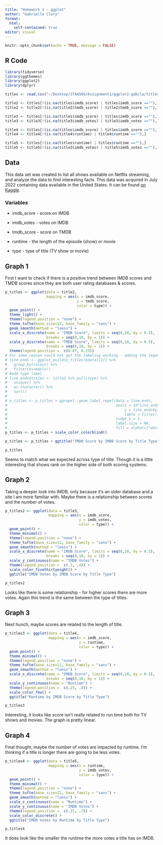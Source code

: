 ```yaml
---
title: "Homework 1 - ggplot"
author: "Gabrielle Clary"
format: 
  html:
    self-contained: true
editor: visual
---
```


```r
knitr::opts_chunk$set(echo = TRUE, message = FALSE)
```

## R Code

```r
library(tidyverse)
library(ggthemes)
library(ggplot2)
library(dplyr)

titles <- read.csv("~/Desktop/STAA566/Assignment1/ggplot2-gabcla/titles.csv", header = T)

title2 <- titles[!(is.na(titles$imdb_score) | titles$imdb_score ==""),]
title2 <- title2[!(is.na(title2$tmdb_score) | title2$tmdb_score ==""),]

title3 <- titles[!(is.na(titles$imdb_score) | titles$imdb_score ==""),]
title3 <- title3[!(is.na(title3$imdb_votes) | title3$imdb_votes ==""),]

title4 <- titles[!(is.na(titles$imdb_score) | titles$imdb_score ==""),]
title4 <- title4[!(is.na(title4$runtime) | title4$runtime ==""),]

title5 <- titles[!(is.na(titles$runtime) | titles$runtime ==""),]
title5 <- title5[!(is.na(title3$imdb_votes) | title5$imdb_votes ==""),]
```

## Data

This data set was created to list all shows available on Netflix streaming, and analyze the data to find interesting facts. This data was acquired in July 2022 containing data available in the United States. It can be found [on Kaggle](https://www.kaggle.com/datasets/victorsoeiro/netflix-tv-shows-and-movies?select=titles.csv).

### Variables

-   imdb_score - score on IMDB

-   imdb_votes - votes on IMDB

-   tmdb_score - score on TMDB

-   runtime - the length of the episode (show) or movie

-   type - type of title (TV show or movie)

## Graph 1

First I want to check if there is a positive trend between IMDB scores and TMDB scores since they are both user rating databases & scores.

```r
p_titles <- ggplot(data = title2,
                   mapping = aes(x = imdb_score,
                                 y = tmdb_score,
                                 color = type)) +
  geom_point() +
  theme_light() +
  theme(legend.position = "none") +
  theme_tufte(base_size=12, base_family = "sans") +
  geom_smooth(method = "loess") +
  scale_x_discrete(name = "IMDB Score", limits = seq(0,10, by = 0.5),
                   breaks = seq(0,10, by = 1)) +
  scale_y_discrete(name = "TMDB Score", limits = seq(0,10, by = 0.5),
                   breaks = seq(0,10, by = 1)) +
  theme(legend.position =  c(0.87, 0.25))
# For some reason could not get the labeling working - adding the legend back in
# line_ends <- ggplot_build(p_titles)$data[[2]] %>%
#   group_by(colour) %>%
#   filter(x==max(x))
# #add type label
# line_ends$titles <- title2 %>% pull(type) %>%
#   unique() %>%
#   as.character() %>%
#   sort()
#
# p_titles <- p_titles + ggrepel::geom_label_repel(data = line_ends,
#                                                  aes(x = 10^line_ends$x,
#                                                      y = line_ends$y,
#                                                      lable = titles),
#                                                  nudge_x = 1,
#                                                  label.size = NA,
#                                                  fill = alpha(c("white"),0))
p_titles <- p_titles + scale_color_colorblind()

p_titles <- p_titles + ggtitle("TMDB Score by IMDB Score by Title Type")

p_titles
```

Seems to match what we expected across type of title. Though it is a little interesting that shows rank on the higher side of both scoring systems.

## Graph 2

Taking a deeper look into IMDB, only because it's an older database and a site I am more familiar with. Maybe there is a relationship between scores and the number of votes.

```r
p_titles2 <- ggplot(data = title3,
                    mapping = aes(x = imdb_score,
                                  y = imdb_votes,
                                  color = type)) +
  geom_point() +
  theme_minimal() +
  theme(legend.position = "none") +
  theme_tufte(base_size=12, base_family = "sans") +
  geom_smooth(method = "loess") +
  scale_x_discrete(name = "IMDB Score", limits = seq(0,10, by = 0.5),
                   breaks = seq(0,10, by = 1)) +
  scale_y_continuous(name = "IMDB Votes") +
  theme(legend.position =  c(.3, .4)) +
  scale_color_fivethirtyeight() +
  ggtitle("IMDB Votes by IMDB Score by Title Type")

p_titles2
```

Looks like there is some relationship - for higher scores there are more votes. Again this trend is the same between the type of titles.

## Graph 3

Next hunch, maybe scores are related to the length of title.

```r
p_titles3 <- ggplot(data = title4,
                    mapping = aes(x = imdb_score,
                                  y = runtime,
                                  color = type)) +
  geom_point() +
  theme_minimal() +
  theme(legend.position = "none") +
  theme_tufte(base_size=11, base_family = "sans") +
  geom_smooth(method = "loess") +
  scale_x_discrete(name = "IMDB Score", limits = seq(0,10, by = 0.5),
                   breaks = seq(0,10, by = 1)) +
  scale_y_continuous(name = "Runtime") +
  theme(legend.position =  c(.25, .8)) +
  scale_color_few() +
  ggtitle("Runtime by IMDB Score by Title Type")

p_titles3
```

Interesting, it looks like score isn't really related to run time both for TV shows and movies. The graph is pretty linear.

## Graph 4

Final thought, maybe the number of votes are impacted by runtime. I'm thinking if a title is longer there are going to be less votes.

```r
p_titles4 <- ggplot(data = title5,
                    mapping = aes(x = runtime,
                                  y = imdb_votes,
                                  color = type)) +
  geom_point() +
  theme_minimal() +
  theme(legend.position = "none") +
  theme_tufte(base_size=12, base_family = "sans") +
  geom_smooth(method = "loess") +
  scale_x_continuous(name = "Runtime") +
  scale_y_continuous(name = "IMDB Votes") +
  theme(legend.position =  c(.15, .7)) +
  scale_color_discrete() +
  ggtitle("IMDB Votes by Runtime by Title Type")

p_titles4
```

It does look like the smaller the runtime the more votes a title has on IMDB.
